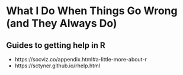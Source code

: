 # What I Do When Things Go Wrong (and They Always Do)

## Guides to getting help in R

- https://socviz.co/appendix.html#a-little-more-about-r
- https://sctyner.github.io/rhelp.html

